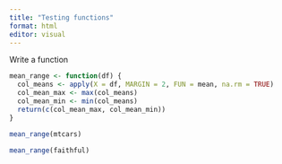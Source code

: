 ```yaml
---
title: "Testing functions"
format: html
editor: visual
---
```


Write a function

```r
mean_range <- function(df) {
  col_means <- apply(X = df, MARGIN = 2, FUN = mean, na.rm = TRUE)
  col_mean_max <- max(col_means)
  col_mean_min <- min(col_means)
  return(c(col_mean_max, col_mean_min))
}

mean_range(mtcars)
```

```r
mean_range(faithful)
```
